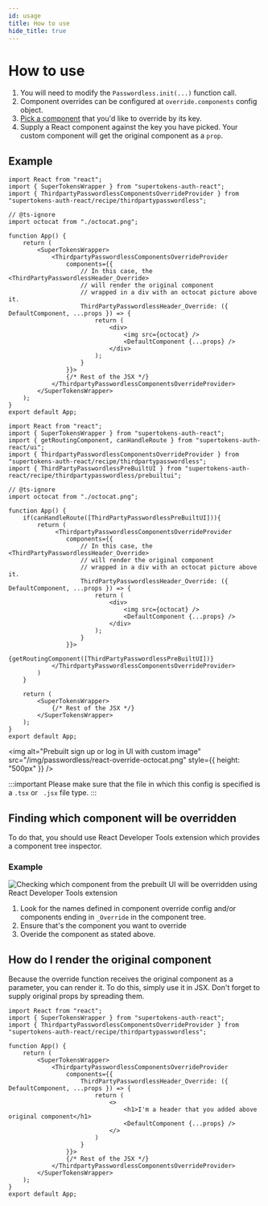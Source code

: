 ```yaml
---
id: usage
title: How to use
hide_title: true
---
```



# How to use

1. You will need to modify the `Passwordless.init(...)` function call.
2. Component overrides can be configured at `override.components` config object.
3. [Pick a component](#finding-which-component-will-be-overridden) that you'd like to override by its key.
4. Supply a React component against the key you have picked. Your custom component will get the original component as a `prop`.

## Example
<FrontendSDKTabs>
<TabItem value="reactjs">

<Question
    question="Do you use react-router-dom?">
<Answer title="Yes">

```tsx
import React from "react";
import { SuperTokensWrapper } from "supertokens-auth-react";
import { ThirdpartyPasswordlessComponentsOverrideProvider } from "supertokens-auth-react/recipe/thirdpartypasswordless";

// @ts-ignore
import octocat from "./octocat.png";

function App() {
    return (
        <SuperTokensWrapper>
            <ThirdpartyPasswordlessComponentsOverrideProvider
                components={{
                    // In this case, the <ThirdPartyPasswordlessHeader_Override> 
                    // will render the original component
                    // wrapped in a div with an octocat picture above it.
                    ThirdPartyPasswordlessHeader_Override: ({ DefaultComponent, ...props }) => {
                        return (
                            <div>
                                <img src={octocat} />
                                <DefaultComponent {...props} />
                            </div>
                        );
                    }
                }}>
                {/* Rest of the JSX */}
            </ThirdpartyPasswordlessComponentsOverrideProvider>
        </SuperTokensWrapper>
    );
}
export default App;
```
</Answer>

<Answer title="No">

```tsx
import React from "react";
import { SuperTokensWrapper } from "supertokens-auth-react";
import { getRoutingComponent, canHandleRoute } from "supertokens-auth-react/ui";
import { ThirdpartyPasswordlessComponentsOverrideProvider } from "supertokens-auth-react/recipe/thirdpartypasswordless";
import { ThirdPartyPasswordlessPreBuiltUI } from "supertokens-auth-react/recipe/thirdpartypasswordless/prebuiltui";

// @ts-ignore
import octocat from "./octocat.png";

function App() {
    if(canHandleRoute([ThirdPartyPasswordlessPreBuiltUI])){
        return (
             <ThirdpartyPasswordlessComponentsOverrideProvider
                components={{
                    // In this case, the <ThirdPartyPasswordlessHeader_Override> 
                    // will render the original component
                    // wrapped in a div with an octocat picture above it.
                    ThirdPartyPasswordlessHeader_Override: ({ DefaultComponent, ...props }) => {
                        return (
                            <div>
                                <img src={octocat} />
                                <DefaultComponent {...props} />
                            </div>
                        );
                    }
                }}>
                {getRoutingComponent([ThirdPartyPasswordlessPreBuiltUI])}
            </ThirdpartyPasswordlessComponentsOverrideProvider>
        )
    }
    
    return (
        <SuperTokensWrapper>
            {/* Rest of the JSX */}
        </SuperTokensWrapper>
    );
}
export default App;
```
</Answer>

</Question>

<img alt="Prebuilt sign up or log in UI with custom image" src="/img/passwordless/react-override-octocat.png" style={{
    height: "500px"
}} />

:::important
Please make sure that the file in which this config is specified is a `.tsx` or ` .jsx` file type.
:::

</TabItem>
</FrontendSDKTabs>

## Finding which component will be overridden
To do that, you should use React Developer Tools extension which provides a component tree inspector.

### Example
<img alt="Checking which component from the prebuilt UI will be overridden using React Developer Tools extension" src="/img/thirdpartypasswordless/override/find-component.png" />

1. Look for the names defined in component override config and/or components ending in `_Override` in the component tree.
2. Ensure that's the component you want to override
3. Overide the component as stated above.

## How do I render the original component
Because the override function receives the original component as a parameter,
you can render it. To do this, simply use it in JSX. Don't forget to supply original props
by spreading them.

```tsx
import React from "react";
import { SuperTokensWrapper } from "supertokens-auth-react";
import { ThirdpartyPasswordlessComponentsOverrideProvider } from "supertokens-auth-react/recipe/thirdpartypasswordless";

function App() {
    return (
        <SuperTokensWrapper>
            <ThirdpartyPasswordlessComponentsOverrideProvider
                components={{
                    ThirdPartyPasswordlessHeader_Override: ({ DefaultComponent, ...props }) => {
                        return (
                            <>
                                <h1>I'm a header that you added above original component</h1>
                                <DefaultComponent {...props} />
                            </>
                        )
                    }
                }}>
                {/* Rest of the JSX */}
            </ThirdpartyPasswordlessComponentsOverrideProvider>
        </SuperTokensWrapper>
    );
}
export default App;
```